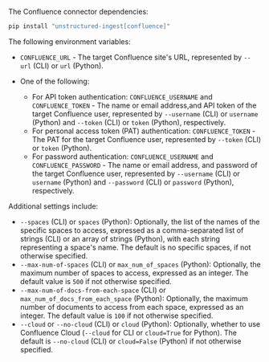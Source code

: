 The Confluence connector dependencies:

```bash CLI, Python
pip install "unstructured-ingest[confluence]"
```


<AdditionalIngestDependencies />

The following environment variables:

- `CONFLUENCE_URL` - The target Confluence site's URL, represented by `--url` (CLI) or `url` (Python).
- One of the following:

  - For API token authentication: `CONFLUENCE_USERNAME` and `CONFLUENCE_TOKEN` - The name or email address,and API token of the target Confluence user, represented by `--username` (CLI) or `username` (Python) and `--token` (CLI) or `token` (Python), respectively.
  - For personal access token (PAT) authentication: `CONFLUENCE_TOKEN` - The PAT for the target Confluence user, represented by `--token` (CLI) or `token` (Python).
  - For password authentication: `CONFLUENCE_USERNAME` and `CONFLUENCE_PASSWORD` - The name or email address, and password of the target Confluence user, represented by `--username` (CLI) or `username` (Python) and `--password` (CLI) or `password` (Python), respectively.

Additional settings include:

- `--spaces` (CLI) or `spaces` (Python): Optionally, the list of the names of the specific spaces to access, expressed as a comma-separated list of strings (CLI) or an array of strings (Python), with each string representing a space's name. The default is no specific spaces, if not otherwise specified.
- `--max-num-of-spaces` (CLI) or `max_num_of_spaces` (Python): Optionally, the maximum number of spaces to access, expressed as an integer. The default value is `500` if not otherwise specified.
- `--max-num-of-docs-from-each-space` (CLI) or `max_num_of_docs_from_each_space` (Python): Optionally, the maximum number of documents to access from each space, expressed as an integer. The default value is `100` if not otherwise specified.
- `--cloud` or `--no-cloud` (CLI) or `cloud` (Python): Optionally, whether to use Confluence Cloud (`--cloud` for CLI or `cloud=True` for Python). The default is `--no-cloud` (CLI) or `cloud=False` (Python) if not otherwise specified.
